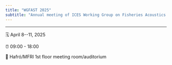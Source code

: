 ```yaml
---
title: "WGFAST 2025"
subtitle: "Annual meeting of ICES Working Group on Fisheries Acoustics Science and Technology at Hafró/MFRI, Hafnarfjörður, ICELAND"
---
```


------------------------------------------------------------------------

🗓️ April 8\--11, 2025

⏰ 09:00 - 18:00

🏨 Hafró/MFRI 1st floor meeting room/auditorium

